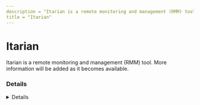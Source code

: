 ```yaml
---
description = "Itarian is a remote monitoring and management (RMM) tool. More information will be added as it becomes available."
title = "Itarian"
---
```




# Itarian

Itarian is a remote monitoring and management (RMM) tool. More information will be added as it becomes available.

### Details
<Details author={""}
         category={""}
         created={""}
         website={""}
         lastModified={"2024-02-08"}
         privileges={""}
         free={ false }
         verification={ false }
/>

#### Installation Paths
<Card code={ ["ITSMAgent.exe", "RViewer.exe", "ItsmRsp.exe", "RAccess.exe", "RmmService.exe", "ITarianRemoteAccessSetup.exe", "RDesktop.exe", "ComodoRemoteControl.exe", "ITSMService.exe", "RHost.exe"] }/>





### Forensic Artifacts




#### Network Artifacts
<EuiSpacer size="xl"/>
<NetworkArtifactsTable data={ [{"Description": "Known remote domains", "Domains": ["mdmsupport.comodo.com", "*.itsm-us1.comodo.com", "*.cmdm.comodo.com", "remoteaccess.itarian.com", "servicedesk.itarian.com"], "Ports": []}] }/>




### Detections
- Detects potential network activity of Itarian RMM tool
  - [Sigma Rule](https://github.com/magicsword-io/LOLRMM/blob/main/detections/sigma/itarian_network_sigma.yml)
- Detects potential processes activity of Itarian RMM tool
  - [Sigma Rule](https://github.com/magicsword-io/LOLRMM/blob/main/detections/sigma/itarian_processes_sigma.yml)

### References
- [https://help.itarian.com/topic-459-1-1005-14776-Appendix-1b---Endpoint-Manager-Services---IP-Nos,-Host-Names-and-Port-Details---US-Customers.html](https://help.itarian.com/topic-459-1-1005-14776-Appendix-1b---Endpoint-Manager-Services---IP-Nos,-Host-Names-and-Port-Details---US-Customers.html)

